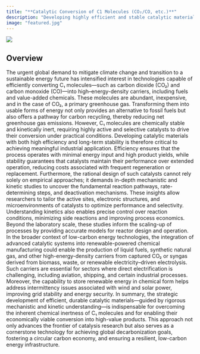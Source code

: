 ```yaml
---
title: "**Catalytic Conversion of C1 Molecules (CO₂/CO, etc.)**"
description: "Developing highly efficient and stable catalytic materials and reaction systems, with in-depth mechanistic and kinetic studies, to achieve the efficient conversion of C1 molecules (e.g., CO2/CO) into high-energy-density carriers, thereby advancing low-carbon energy technologies."
image: "featured.jpg"
---
```


![](featured.jpg)


## Overview
The urgent global demand to mitigate climate change and transition to a sustainable energy future has intensified interest in technologies capable of efficiently converting C₁ molecules—such as carbon dioxide (CO₂) and carbon monoxide (CO)—into high–energy-density carriers, including fuels and value-added chemicals. These molecules are abundant, inexpensive, and in the case of CO₂, a primary greenhouse gas. Transforming them into usable forms of energy not only provides an alternative to fossil fuels but also offers a pathway for carbon recycling, thereby reducing net greenhouse gas emissions. However, C₁ molecules are chemically stable and kinetically inert, requiring highly active and selective catalysts to drive their conversion under practical conditions. Developing catalytic materials with both high efficiency and long-term stability is therefore critical to achieving meaningful industrial application. Efficiency ensures that the process operates with minimal energy input and high product yields, while stability guarantees that catalysts maintain their performance over extended operation, reducing costs associated with frequent regeneration or replacement. Furthermore, the rational design of such catalysts cannot rely solely on empirical approaches; it demands in-depth mechanistic and kinetic studies to uncover the fundamental reaction pathways, rate-determining steps, and deactivation mechanisms. These insights allow researchers to tailor the active sites, electronic structures, and microenvironments of catalysts to optimize performance and selectivity. Understanding kinetics also enables precise control over reaction conditions, minimizing side reactions and improving process economics. Beyond the laboratory scale, these studies inform the scaling-up of processes by providing accurate models for reactor design and operation. In the broader context of low-carbon energy technologies, the integration of advanced catalytic systems into renewable-powered chemical manufacturing could enable the production of liquid fuels, synthetic natural gas, and other high-energy-density carriers from captured CO₂ or syngas derived from biomass, waste, or renewable electricity–driven electrolysis. Such carriers are essential for sectors where direct electrification is challenging, including aviation, shipping, and certain industrial processes. Moreover, the capability to store renewable energy in chemical form helps address intermittency issues associated with wind and solar power, improving grid stability and energy security. In summary, the strategic development of efficient, durable catalytic materials—guided by rigorous mechanistic and kinetic understanding—is indispensable for overcoming the inherent chemical inertness of C₁ molecules and for enabling their economically viable conversion into high-value products. This approach not only advances the frontier of catalysis research but also serves as a cornerstone technology for achieving global decarbonization goals, fostering a circular carbon economy, and ensuring a resilient, low-carbon energy infrastructure.